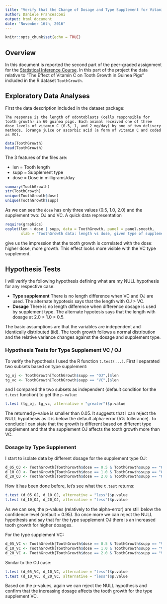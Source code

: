 ```yaml
---
title: "Verify that the Change of Dosage and Type Supplement for Vitamin C Affects the Tooth Growth in Guinea Pigs"
author: Daniele Francesconi
output: html_document
date: "November 16th, 2016"
---
```


```r
knitr::opts_chunk$set(echo = TRUE)
```

## Overview
In this document is reported the second part of the peer-graded assignment for the [Statistical Inference Course](https://www.coursera.org/learn/statistical-inference). In this part of the project the data relative to "The Effect of Vitamin C on Tooth Growth in Guinea Pigs" included in the R dataset `ToothGrowth`.

## Exploratory Data Analyses

First the data description included in the dataset package:
```
The response is the length of odontoblasts (cells responsible for tooth growth) in 60 guinea pigs. Each animal received one of three dose levels of vitamin C (0.5, 1, and 2 mg/day) by one of two delivery methods, (orange juice or ascorbic acid (a form of vitamin C and coded as VC).
```

```r
data(ToothGrowth)
head(ToothGrowth)
```

The 3 features of the files are:

* len = Tooth length
* supp = Supplement type
* dose = Dose in milligrams/day

```r
summary(ToothGrowth)
str(ToothGrowth)
unique(ToothGrowth$dose)
unique(ToothGrowth$supp)
```

As we can see the `dose` has only three values (0.5, 1.0, 2.0) and the supplement two: OJ and VC.
A quick data representation

```r
require(graphics)
coplot(len ~ dose | supp, data = ToothGrowth, panel = panel.smooth,
       xlab = "ToothGrowth data: length vs dose, given type of supplement")
```

give us the impression that the tooth growth is correlated with the dose: higher dose, more growth. This effect looks more visible with the VC type supplement.

## Hypothesis Tests

I will verify the following hypothesis defining what are my NULL hypothesis for any respective case:

* **Type supplement** There is no length difference when VC and OJ are used. The alternate hypotesis says that the length with OJ > VC.
* **Dosage** There is no length difference when difference dosage is used by supplement type. The alternate hypotesis says that the length with dosage at 2.0 > 1.0 > 0.5.

The basic assumptions are that the variables are independent and identically distributed (iid). The tooth growth follows a normal distribution and the relative variance changes against the dosage and supplement type.

### Hypothesis Tests for Type Supplement VC / OJ

To verify the hypothesis I used the R function `t.test(...)`. First I separated two subsets based on type supplement:

```r
tg_oj <- ToothGrowth[ToothGrowth$supp == "OJ",]$len
tg_vc <- ToothGrowth[ToothGrowth$supp == "VC",]$len
```

and I compared the two subsets as independent (default condition for the `t.test` function) to get the `p-value`:

```r
t.test (tg_oj, tg_vc, alternative = "greater")$p.value
```

The returned p-value is smaller than 0.05. It suggests that I can reject the NULL hypothesis as it is below the default alpha-error (5% tollerance). To conclude I can state that the growth is different based on different type supplement and that the supplement OJ affects the tooth growth more than VC.

### Dosage by Type Supplement

I start to isolate data by different dosage for the supplement type OJ:

```r
d_05_OJ <- ToothGrowth[ToothGrowth$dose == 0.5 & ToothGrowth$supp == "OJ",]$len
d_10_OJ <- ToothGrowth[ToothGrowth$dose == 1.0 & ToothGrowth$supp == "OJ",]$len
d_20_OJ <- ToothGrowth[ToothGrowth$dose == 2.0 & ToothGrowth$supp == "OJ",]$len
```

How it has been done before, let's see what the `t.test` returns:

```r
t.test (d_05_OJ, d_10_OJ, alternative = "less")$p.value
t.test (d_10_OJ, d_20_OJ, alternative = "less")$p.value
```

As we can see, the p-values (relatively to the alpha-error) are still below the confidence level (default = 0.95). So once more we can reject the NULL hypothesis and say that for the type supplement OJ there is an increased tooth growth for higher dosages.

For the type supplement VC:

```r
d_05_VC <- ToothGrowth[ToothGrowth$dose == 0.5 & ToothGrowth$supp == "VC",]$len
d_10_VC <- ToothGrowth[ToothGrowth$dose == 1.0 & ToothGrowth$supp == "VC",]$len
d_20_VC <- ToothGrowth[ToothGrowth$dose == 2.0 & ToothGrowth$supp == "VC",]$len
```

Similar to the OJ case:

```r
t.test (d_05_VC, d_10_VC, alternative = "less")$p.value
t.test (d_10_VC, d_20_VC, alternative = "less")$p.value
```

Based on the p-values, again we can reject the NULL hypothesis and confirm that the increasing dosage affects the tooth growth for the type supplement VC.